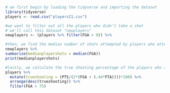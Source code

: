 ```{r}
# we first begin by loading the tidyverse and importing the dataset
library(tidyverse)
players <- read.csv("players21.csv")
```


```{r}
#we want to filter out all the players who didn't take a shot
# we'll call this dataset "newplayers"
newplayers <- (players %>% filter(FGA > 0)) %>%
```

```{r}
#then, we find the median number of shots attempted by players who attempted at least one shot
newplayers %>%
summarize(medianplayershots = median(FGA))
print(medianplayershots)
```


```{r}
#lastly, we calculate the true shooting percentage of the players who attempted greater than the median number of shots, which we determined above to be 75
players %>%
  mutate(trueshooting = (PTS/(2*(FGA + (.44*FTA))))*100) %>%
  arrange(desc(trueshooting)) %>%
  filter(FGA > 75)
```



